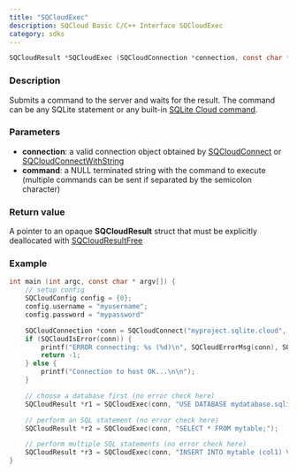 ```yaml
---
title: "SQCloudExec"
description: SQCloud Basic C/C++ Interface SQCloudExec
category: sdks
---
```


```c
SQCloudResult *SQCloudExec (SQCloudConnection *connection, const char *command);
```

### Description
Submits a command to the server and waits for the result. The command can be any SQLite statement or any built-in [SQLite Cloud command](/docs/commands).

### Parameters
* **connection**: a valid connection object obtained by [SQCloudConnect](/docs/sdk/c/sqcloudconnect) or [SQCloudConnectWithString](/docs/sdk/c/sqcloudconnectwithstring)
* **command**: a NULL terminated string with the command to execute (multiple commands can be sent if separated by the semicolon character)

### Return value
A pointer to an opaque **SQCloudResult** struct that must be explicitly deallocated with [SQCloudResultFree](/docs/sdk/c/sqcloudresultfree)

### Example
```c
int main (int argc, const char * argv[]) {
    // setup config
    SQCloudConfig config = {0};
    config.username = "myusername";
    config.password = "mypassword"

    SQCloudConnection *conn = SQCloudConnect("myproject.sqlite.cloud", SQCLOUD_DEFAULT_PORT, &config);
    if (SQCloudIsError(conn)) {
        printf("ERROR connecting: %s (%d)\n", SQCloudErrorMsg(conn), SQCloudErrorCode(conn));
        return -1;
    } else {
        printf("Connection to host OK...\n\n");
    }

    // choose a database first (no error check here)
    SQCloudResult *r1 = SQCloudExec(conn, "USE DATABASE mydatabase.sqlite;");

    // perform an SQL statement (no error check here)
    SQCloudResult *r2 = SQCloudExec(conn, "SELECT * FROM mytable;");

    // perform multiple SQL statements (no error check here)
    SQCloudResult *r3 = SQCloudExec(conn, "INSERT INTO mytable (col1) VALUES ('value1'); INSERT INTO mytable (col1) VALUES ('value2'); SELECT * FROM mytable;");
}
```